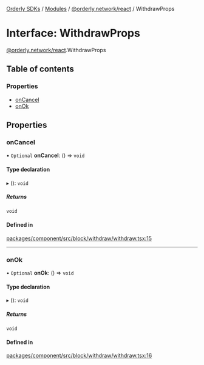 [Orderly SDKs](/sdks/tech-doc/README) / [Modules](/sdks/tech-doc/modules) / [@orderly.network/react](/sdks/tech-doc/modules/orderly_network_react) / WithdrawProps

# Interface: WithdrawProps

[@orderly.network/react](/sdks/tech-doc/modules/orderly_network_react).WithdrawProps

## Table of contents

### Properties

- [onCancel](/sdks/tech-doc/interfaces/orderly_network_react.WithdrawProps#oncancel)
- [onOk](/sdks/tech-doc/interfaces/orderly_network_react.WithdrawProps#onok)

## Properties

### onCancel

• `Optional` **onCancel**: () => `void`

#### Type declaration

▸ (): `void`

##### Returns

`void`

#### Defined in

[packages/component/src/block/withdraw/withdraw.tsx:15](https://github.com/OrderlyNetwork/js-sdk/blob/ba995f2/packages/component/src/block/withdraw/withdraw.tsx#L15)

___

### onOk

• `Optional` **onOk**: () => `void`

#### Type declaration

▸ (): `void`

##### Returns

`void`

#### Defined in

[packages/component/src/block/withdraw/withdraw.tsx:16](https://github.com/OrderlyNetwork/js-sdk/blob/ba995f2/packages/component/src/block/withdraw/withdraw.tsx#L16)
